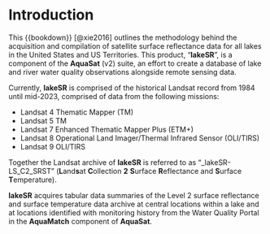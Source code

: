 # Introduction

This {{bookdown}} [@xie2016] outlines the methodology behind the acquisition and compilation of satellite surface reflectance data for all lakes in the United States and US Territories. This product, "**lakeSR**", is a component of the **AquaSat** (v2) suite, an effort to create a database of lake and river water quality observations alongside remote sensing data.

Currently, **lakeSR** is comprised of the historical Landsat record from 1984 until mid-2023, comprised of data from the following missions:

-   Landsat 4 Thematic Mapper (TM)
-   Landsat 5 TM
-   Landsat 7 Enhanced Thematic Mapper Plus (ETM+)
-   Landsat 8 Operational Land Imager/Thermal Infrared Sensor (OLI/TIRS)
-   Landsat 9 OLI/TIRS

Together the Landsat archive of **lakeSR** is referred to as "_lakeSR-LS_C2_SRST" (**L**and**s**at **C**ollection **2** **S**urface **R**eflectance and **S**urface **T**emperature).

**lakeSR** acquires tabular data summaries of the Level 2 surface reflectance and surface temperature data archive at central locations within a lake and at locations identified with monitoring history from the Water Quality Portal in the **AquaMatch** component of **AquaSat**.
